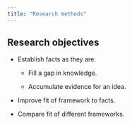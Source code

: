 ```yaml
---
title: "Research methods"
---
```


## Research objectives

-   Establish facts as they are.

    -   Fill a gap in knowledge.

    -   Accumulate evidence for an idea.

-   Improve fit of framework to facts.

-   Compare fit of different frameworks.
